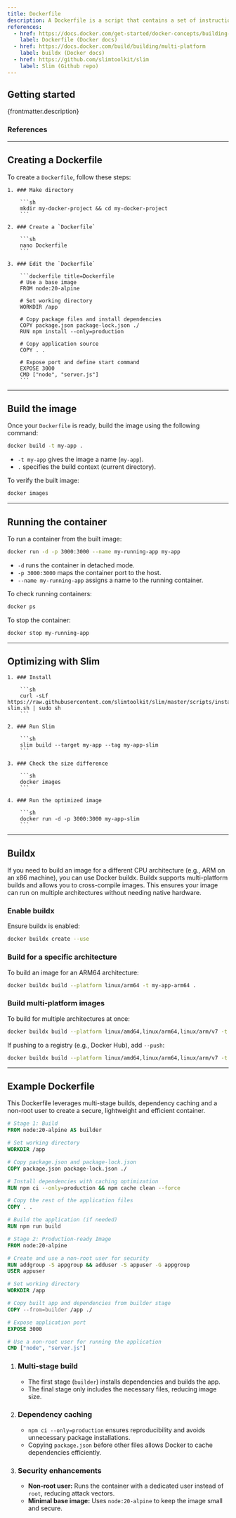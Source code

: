 ```yaml
---
title: Dockerfile
description: A Dockerfile is a script that contains a set of instructions to automate the creation of Docker container images. It defines the base image, dependencies, configurations and commands needed to build and run an application inside a container.
references:
  - href: https://docs.docker.com/get-started/docker-concepts/building-images/writing-a-dockerfile
    label: Dockerfile (Docker docs)
  - href: https://docs.docker.com/build/building/multi-platform
    label: buildx (Docker docs)
  - href: https://github.com/slimtoolkit/slim
    label: Slim (Github repo)
---
```



## Getting started

<p>{frontmatter.description}</p>

### References

<ReferenceLinks references={frontmatter.references} />

---

## Creating a Dockerfile

To create a `Dockerfile`, follow these steps:

<Steps>

    1. ### Make directory

        ```sh
        mkdir my-docker-project && cd my-docker-project
        ```

    2. ### Create a `Dockerfile`

        ```sh
        nano Dockerfile
        ```

    3. ### Edit the `Dockerfile`

        ```dockerfile title=Dockerfile
        # Use a base image
        FROM node:20-alpine

        # Set working directory
        WORKDIR /app

        # Copy package files and install dependencies
        COPY package.json package-lock.json ./
        RUN npm install --only=production

        # Copy application source
        COPY . .

        # Expose port and define start command
        EXPOSE 3000
        CMD ["node", "server.js"]
        ```

</Steps>

---

## Build the image

Once your `Dockerfile` is ready, build the image using the following command:

```sh
docker build -t my-app .
```

- `-t my-app` gives the image a name (`my-app`).
- `.` specifies the build context (current directory).

To verify the built image:

```sh
docker images
```

---

## Running the container

To run a container from the built image:

```sh
docker run -d -p 3000:3000 --name my-running-app my-app
```

- `-d` runs the container in detached mode.
- `-p 3000:3000` maps the container port to the host.
- `--name my-running-app` assigns a name to the running container.

To check running containers:

```sh
docker ps
```

To stop the container:

```sh
docker stop my-running-app
```

---

## Optimizing with Slim

<ParagraphWithLink
  href="https://github.com/slimtoolkit/slim"
  label="Slim (SlimToolkit)"
  text="helps reduce Docker image size by removing unnecessary files and dependencies and by improving the overall security and performance of the image."
/>

<Steps>

    1. ### Install

        ```sh
        curl -sLf https://raw.githubusercontent.com/slimtoolkit/slim/master/scripts/install-slim.sh | sudo sh
        ```

    2. ### Run Slim

        ```sh
        slim build --target my-app --tag my-app-slim
        ```

    3. ### Check the size difference

        ```sh
        docker images
        ```

    4. ### Run the optimized image

        ```sh
        docker run -d -p 3000:3000 my-app-slim
        ```

</Steps>

---

## Buildx

If you need to build an image for a different CPU architecture (e.g., ARM on an x86 machine), you can use Docker buildx. Buildx supports multi-platform builds and allows you to cross-compile images. This ensures your image can run on multiple architectures without needing native hardware.

### Enable buildx

Ensure buildx is enabled:

```sh
docker buildx create --use
```

### Build for a specific architecture

To build an image for an ARM64 architecture:

```sh
docker buildx build --platform linux/arm64 -t my-app-arm64 .
```

### Build multi-platform images

To build for multiple architectures at once:

```sh
docker buildx build --platform linux/amd64,linux/arm64,linux/arm/v7 -t my-multiarch-app .
```

If pushing to a registry (e.g., Docker Hub), add `--push`:

```sh
docker buildx build --platform linux/amd64,linux/arm64,linux/arm/v7 -t my-dockerhub-user/my-multiarch-app --push .
```

---

## Example Dockerfile

This Dockerfile leverages multi-stage builds, dependency caching and a non-root user to create a secure, lightweight and efficient container.

```dockerfile title=Dockerfile
# Stage 1: Build
FROM node:20-alpine AS builder

# Set working directory
WORKDIR /app

# Copy package.json and package-lock.json
COPY package.json package-lock.json ./

# Install dependencies with caching optimization
RUN npm ci --only=production && npm cache clean --force

# Copy the rest of the application files
COPY . .

# Build the application (if needed)
RUN npm run build

# Stage 2: Production-ready Image
FROM node:20-alpine

# Create and use a non-root user for security
RUN addgroup -S appgroup && adduser -S appuser -G appgroup
USER appuser

# Set working directory
WORKDIR /app

# Copy built app and dependencies from builder stage
COPY --from=builder /app ./

# Expose application port
EXPOSE 3000

# Use a non-root user for running the application
CMD ["node", "server.js"]
```

1. ### Multi-stage build

   - The first stage (`builder`) installs dependencies and builds the app.
   - The final stage only includes the necessary files, reducing image size.

2. ### Dependency caching

   - `npm ci --only=production` ensures reproducibility and avoids unnecessary package installations.
   - Copying `package.json` before other files allows Docker to cache dependencies efficiently.

3. ### Security enhancements
   - **Non-root user:** Runs the container with a dedicated user instead of `root`, reducing attack vectors.
   - **Minimal base image:** Uses `node:20-alpine` to keep the image small and secure.
